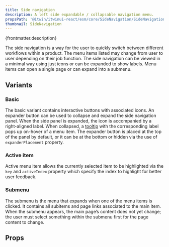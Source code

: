 ```yaml
---
title: Side navigation
description: A left side expandable / collapsable navigation menu.
propsPath: '@itwin/itwinui-react/esm/core/SideNavigation/SideNavigation.d.ts'
thumbnail: SideNavigation
---
```


<p>{frontmatter.description}</p>

<LiveExample src='SideNavigation.main.jsx'>
  <AllExamples.SideNavigationMainExample client:load />
</LiveExample>

The side navigation is a way for the user to quickly switch between different workflows within a product. The menu items listed may change from user to user depending on their job function. The side navigation can be viewed in a minimal way using just icons or can be expanded to show labels. Menu items can open a single page or can expand into a submenu.

## Variants

### Basic

The basic variant contains interactive buttons with associated icons. An expander button can be used to collapse and expand the side navigation panel. When the side panel is expanded, the icon is accompanied by a right-aligned label. When collapsed, a [tooltip](tooltip) with the corresponding label pops up on-hover of a menu item. The expander button is placed at the top of the panel by default, or it can be at the bottom or hidden via the use of `expanderPlacement` property.

<LiveExample src='SideNavigation.basic.jsx'>
  <AllExamples.SideNavigationBasicExample client:load />
</LiveExample>

### Active item

Active menu item allows the currently selected item to be highlighted via the `key` and `activeIndex` property which specify the index to highlight for better user feedback.

<LiveExample src='SideNavigation.activeitem.jsx'>
  <AllExamples.SideNavigationActiveItemExample client:load />
</LiveExample>

### Submenu

The submenu is the menu that expands when one of the menu items is clicked. It contains all subitems and page links associated to the main item. When the submenu appears, the main page’s content does not yet change; the user must select something within the submenu first for the page content to change.

<LiveExample src='SideNavigation.submenu.jsx'>
  <AllExamples.SideNavigationSubmenuExample client:load />
</LiveExample>

## Props

<PropsTable path={frontmatter.propsPath} />
